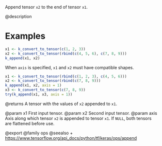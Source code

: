 Append tensor `x2` to the end of tensor `x1`.

@description

# Examples
```r
x1 <- k_convert_to_tensor(c(1, 2, 3))
x2 <- k_convert_to_tensor(rbind(c(4, 5, 6), c(7, 8, 9)))
k_append(x1, x2)
```

When `axis` is specified, `x1` and `x2` must have compatible shapes.
```r
x1 <- k_convert_to_tensor(rbind(c(1, 2, 3), c(4, 5, 6)))
x2 <- k_convert_to_tensor(rbind(c(7, 8, 9)))
k_append(x1, x2, axis = 1)
x3 <- k_convert_to_tensor(c(7, 8, 9))
try(k_append(x1, x3, axis = 1))
```

@returns
A tensor with the values of `x2` appended to `x1`.

@param x1 First input tensor.
@param x2 Second input tensor.
@param axis Axis along which tensor `x2` is appended to tensor `x1`.
    If `NULL`, both tensors are flattened before use.

@export
@family ops
@seealso
+ <https://www.tensorflow.org/api_docs/python/tf/keras/ops/append>
